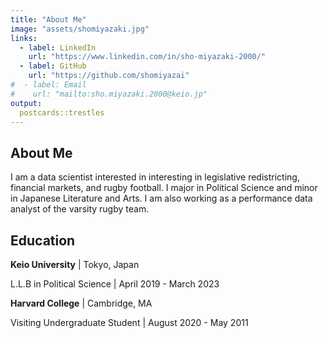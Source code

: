 ```yaml
---
title: "About Me"
image: "assets/shomiyazaki.jpg"
links:
  - label: LinkedIn
    url: "https://www.linkedin.com/in/sho-miyazaki-2000/"
  - label: GitHub
    url: "https://github.com/shomiyazai"
#  - label: Email
#    url: "mailto:sho.miyazaki.2000@keio.jp"
output:
  postcards::trestles
---
```


## About Me

I am a data scientist interested in interesting in legislative redistricting, financial markets, and rugby football. I major in Political Science and minor in Japanese Literature and Arts. I am also working as a performance data analyst of the varsity rugby team.

## Education

**Keio University** | Tokyo, Japan

L.L.B in Political Science | April 2019 - March 2023

**Harvard College** | Cambridge, MA

Visiting Undergraduate Student | August 2020 - May 2011
